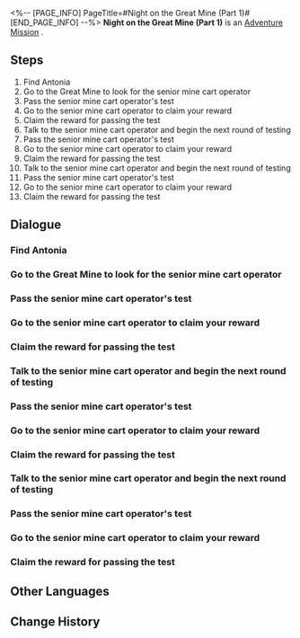 <%-- [PAGE_INFO]
PageTitle=#Night on the Great Mine (Part 1)#
[END_PAGE_INFO] --%>
{{Stub|Dialogue, characters, and location(s)}}
{{Mission Infobox
|id            = 2010401
|title         = 
|image         = Mission Night on the Great Mine (Part 1).png
|type          = Adventure
|event_name    = 
|chapter       = 
|requirements  = [[Trailblaze Mission]] ''[[Lying in Rust]]'' completed
|summary       = After a series of challenges, you seem to have finally gotten the knack for being a mine cart operator's assistant.
The Senior Miner says that he's also prepared a series of questions to test his apprentice. Naturally, the burden of demonstrating the correct way to operate mine carts for his apprentice has been relegated to you, the "Ace Assistant."
|characters    = <!--characters that appear in this mission-->
|startLocation = <!--location as it intially appears on the mission screen-->
|world         = <!--i.e. Penacony-->
|area          = <!--i.e. A Child's Dream-->
|prev          = 
|next          = 
|exp           = 100
|credits       = 5000
|stellarJade   = 
|other         = {{Card List|Condensed Aether*1;Shield*100|delim=;}}
}}
'''Night on the Great Mine (Part 1)''' is an [[Adventure Mission]]<!--in [world]-->.

==Steps==
# Find Antonia
# Go to the Great Mine to look for the senior mine cart operator
# Pass the senior mine cart operator's test
# Go to the senior mine cart operator to claim your reward
# Claim the reward for passing the test
# Talk to the senior mine cart operator and begin the next round of testing
# Pass the senior mine cart operator's test
# Go to the senior mine cart operator to claim your reward
# Claim the reward for passing the test
# Talk to the senior mine cart operator and begin the next round of testing
# Pass the senior mine cart operator's test
# Go to the senior mine cart operator to claim your reward
# Claim the reward for passing the test

<!--
==Gameplay Notes==

--><!--
==Trial Character==

-->
==Dialogue==
{{Stub Dialogue}}
===Find Antonia===
{{Mission Description|type=adventure|location=<!--to be added-->|Looks like supervisor Antonia from Boulder Town wants to talk to you. Go ask her what it might be about.}}
{{Dialogue Start}}
:{{tx}}
{{Dialogue End}}

===Go to the Great Mine to look for the senior mine cart operator===
{{Mission Description|type=adventure|location=<!--to be added-->|update|According to Supervisor Antonia's description, a senior mine cart operator is troubling over his not-too-bright apprentice over at the Great Mine. He's waiting for you, the Ace Assistant, to save him...<br />Your lack of knowledge in mine carts and education is not a problem, because all of it can be substituted with the spirit of Trailblazing.<br />There's no time to waste, go to the Great Mine and find the senior mine cart operator and begin your trailblazing!}}
{{Dialogue Start}}
:{{tx}}
{{Dialogue End}}

===Pass the senior mine cart operator's test===
{{Mission Description|type=adventure|location=<!--to be added-->|update|The senior mine cart operator prepared the Mine Cart Puzzle in front of you. Solve it promptly.}}
{{Dialogue Start}}
:{{tx}}
{{Dialogue End}}

===Go to the senior mine cart operator to claim your reward===
{{Mission Description|type=adventure|location=<!--to be added-->|update|With your ingenuity, you quickly solved the mine cart puzzle set up by the senior mine cart operator.<br />Go ask him what the reward is &mdash; there is usually a reward for this kind of task, isn't there?}}
{{Dialogue Start}}
:{{tx}}
{{Dialogue End}}

===Claim the reward for passing the test===
{{Mission Description|type=adventure|location=<!--to be added-->|update|The senior mine cart operator prepared the rewards for solving the puzzle. Collect them now.}}
{{Dialogue Start}}
:{{tx}}
{{Dialogue End}}

===Talk to the senior mine cart operator and begin the next round of testing===
{{Mission Description|type=adventure|location=<!--to be added-->|update|The senior mine cart operator seems to have prepared a new puzzle. Go and inquire about his preparation}}
{{Dialogue Start}}
:{{tx}}
{{Dialogue End}}

===Pass the senior mine cart operator's test===
{{Mission Description|type=adventure|location=<!--to be added-->|update|The senior mine cart operator prepared the Mine Cart Puzzle in front of you. Solve it promptly.}}
{{Dialogue Start}}
:{{tx}}
{{Dialogue End}}

===Go to the senior mine cart operator to claim your reward===
{{Mission Description|type=adventure|location=<!--to be added-->|update|With your ingenuity, you quickly solve the mine cart puzzle set up by the senior mine cart operator.<br />Go ask him about the reward &mdash; there is usually a reward for this kind of task, isn't there?}}
{{Dialogue Start}}
:{{tx}}
{{Dialogue End}}

===Claim the reward for passing the test===
{{Mission Description|type=adventure|location=<!--to be added-->|update|The senior mine cart operator prepared the rewards for solving the puzzle. Collect them now.}}
{{Dialogue Start}}
:{{tx}}
{{Dialogue End}}

===Talk to the senior mine cart operator and begin the next round of testing===
{{Mission Description|type=adventure|location=<!--to be added-->|update|The senior mine cart operator seems to have prepared a new puzzle. Go and inquire about his preparation}}
{{Dialogue Start}}
:{{tx}}
{{Dialogue End}}

===Pass the senior mine cart operator's test===
{{Mission Description|type=adventure|location=<!--to be added-->|update|The senior mine cart operator prepared the Mine Cart Puzzle in front of you. Solve it promptly.}}
{{Dialogue Start}}
:{{tx}}
{{Dialogue End}}

===Go to the senior mine cart operator to claim your reward===
{{Mission Description|type=adventure|location=<!--to be added-->|update|With your ingenuity, you quickly solve the mine cart puzzle set up by the senior mine cart operator.<br />Go ask him about the reward &mdash; there is usually a reward for this kind of task, isn't there?}}
{{Dialogue Start}}
:{{tx}}
{{Dialogue End}}

===Claim the reward for passing the test===
{{Mission Description|type=adventure|location=<!--to be added-->|update|Sharing every trick in the book, the senior miner attempts to teach his apprentice the skill of dispatching mine carts. However, the apprentice does not seem to be grasping the concept &mdash; or maybe it's because he doesn't want to.<br />The situation turns very awkward, and you finally realize that the Ace Assistant is meant to find a solution in situations like this... even if you were forced to do so.<br />Hardwork will always be rewarded, and destiny will send its gifts to every champion that passes the mine cart exam... although it was passed on by the senior miner this time, you should still accept it with gratitude.}}
{{Dialogue Start}}
:{{tx}}
{{Dialogue End}}

==Other Languages==
{{Other Languages
|en   = Night on the Great Mine (Part 1)
|zhs  = 大矿区铁道之夜•其一
|zht  = 大礦區鐵道之夜•其一
|ja   = 大鉱区鉄道の夜・その1
|ko   = 큰 광산구역 철도의 밤•1
|es   = Noche en la mina principal I
|fr   = Soirée dans la Grande mine (partie 1)
|ru   = Ночь в Большой шахте I
|th   = ค่ำคืนในโซนเหมืองใหญ่ (1)
|vi   = Đêm Ở Khu Mỏ Khổng Lồ-1
|de   = Nacht in der großen Mine (Teil 1)
|id   = Malam di Great Mine (Bag. 1)
|pt   = Noite na Grande Mina (Parte 1)
}}

==Change History==
{{Change History|1.0}}

